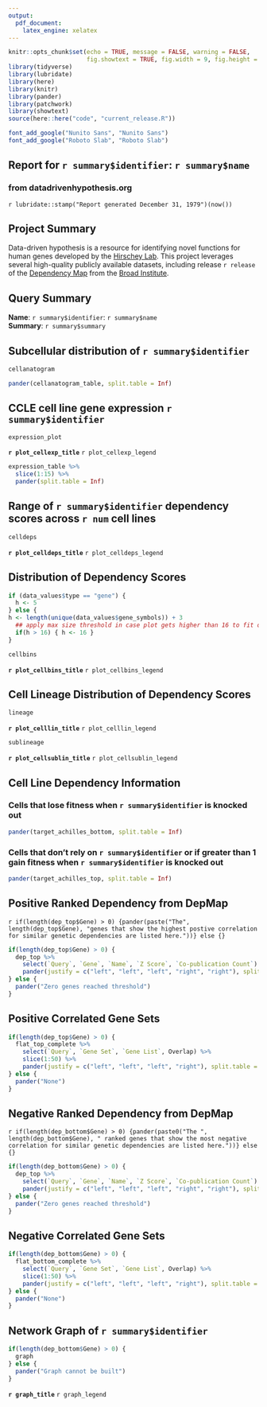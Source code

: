 ```yaml
---
output:
  pdf_document:
    latex_engine: xelatex
---
```


```r
knitr::opts_chunk$set(echo = TRUE, message = FALSE, warning = FALSE, 
                      fig.showtext = TRUE, fig.width = 9, fig.height = 5.5)
library(tidyverse)
library(lubridate)
library(here)
library(knitr)
library(pander)
library(patchwork)
library(showtext)
source(here::here("code", "current_release.R"))

font_add_google("Nunito Sans", "Nunito Sans")
font_add_google("Roboto Slab", "Roboto Slab")
```

## Report for `r summary$identifier`: `r summary$name`  
### from datadrivenhypothesis.org  
`r lubridate::stamp("Report generated December 31, 1979")(now())`  
  
## Project Summary  

Data-driven hypothesis is a resource for identifying novel functions for human genes developed by the [Hirschey Lab](www.hirscheylab.org). This project leverages several high-quality publicly available datasets, including release `r release` of the [Dependency Map](www.depmap.org) from the [Broad Institute](www.broadinstitute.org).  
  
## Query Summary  

**Name**: `r summary$identifier`: `r summary$name`  
**Summary**: `r summary$summary`  
  
\newpage 
## Subcellular distribution of `r summary$identifier`  
  
```r
cellanatogram
```
  
```r
pander(cellanatogram_table, split.table = Inf)
```

\newpage 
## CCLE cell line gene expression `r summary$identifier`  
  
```r
expression_plot
```
  
**`r plot_cellexp_title`** `r plot_cellexp_legend`  
  
```r
expression_table %>% 
  slice(1:15) %>% 
  pander(split.table = Inf)
```

\newpage 
## Range of `r summary$identifier` dependency scores across `r num` cell lines  
  
```r
celldeps 
```
  
  **`r plot_celldeps_title`** `r plot_celldeps_legend`
  
\newpage
## Distribution of Dependency Scores

```r
if (data_values$type == "gene") {
  h <- 5
} else {
h <- length(unique(data_values$gene_symbols)) + 3
  ## apply max size threshold in case plot gets higher than 16 to fit on one page
  if(h > 16) { h <- 16 }
}
```

```r
cellbins
```   
 
  **`r plot_cellbins_title`** `r plot_cellbins_legend`

\newpage
## Cell Lineage Distribution of Dependency Scores

```r
lineage
```
  **`r plot_celllin_title`** `r plot_celllin_legend`
  
\newpage
```r
sublineage
```
  **`r plot_cellsublin_title`** `r plot_cellsublin_legend`
  
\newpage
## Cell Line Dependency Information  

### Cells that lose fitness when `r summary$identifier` is knocked out 

```r
pander(target_achilles_bottom, split.table = Inf)
```
    
### Cells that don't rely on `r summary$identifier` or if greater than 1 gain fitness when `r summary$identifier` is knocked out

```r
pander(target_achilles_top, split.table = Inf)
```
  
  
\newpage  
## Positive Ranked Dependency from DepMap  

`r if(length(dep_top$Gene) > 0) {pander(paste("The", length(dep_top$Gene), "genes that show the highest postive correlation for similar genetic dependencies are listed here."))} else {}` 

```r
if(length(dep_top$Gene) > 0) {
  dep_top %>% 
    select(`Query`, `Gene`, `Name`, `Z Score`, `Co-publication Count`) %>% 
    pander(justify = c("left", "left", "left", "right", "right"), split.table = Inf)
} else {
  pander("Zero genes reached threshold")
}
```
  
\newpage    
## Positive Correlated Gene Sets  
  
```r
if(length(dep_top$Gene) > 0) {
  flat_top_complete %>% 
    select(`Query`, `Gene Set`, `Gene List`, Overlap) %>% 
    slice(1:50) %>% 
    pander(justify = c("left", "left", "left", "right"), split.table = Inf)
} else {
  pander("None")
}
```
  
\newpage
## Negative Ranked Dependency from DepMap  

`r if(length(dep_bottom$Gene) > 0) {pander(paste0("The ", length(dep_bottom$Gene), " ranked genes that show the most negative correlation for similar genetic dependencies are listed here."))} else {}`

```r
if(length(dep_bottom$Gene) > 0) {
  dep_top %>% 
    select(`Query`, `Gene`, `Name`, `Z Score`, `Co-publication Count`) %>% 
    pander(justify = c("left", "left", "left", "right", "right"), split.table = Inf)
} else {
  pander("Zero genes reached threshold")
}
```
  
\newpage  
## Negative Correlated Gene Sets  
   
```r
if(length(dep_bottom$Gene) > 0) {
  flat_bottom_complete %>% 
    select(`Query`, `Gene Set`, `Gene List`, Overlap) %>% 
    slice(1:50) %>% 
    pander(justify = c("left", "left", "left", "right"), split.table = Inf)
} else {
  pander("None")
}
```

\newpage  
## Network Graph of `r summary$identifier`
   
```r
if(length(dep_bottom$Gene) > 0) {
  graph
} else {
  pander("Graph cannot be built")
}
```
    
  **`r graph_title`** `r graph_legend`
